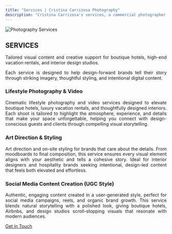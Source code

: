 ```yaml
---
title: "Services | Cristina Carrizosa Photography"
description: "Cristina Carrizosa's services, a commercial photographer specializing in hospitality, lifestyle, and interior photography. Based in Richmond, VA with over 15 years of experience."
---
```


<div class="service-page-layout">

<div class="service-image">
![](images/services/services.jpg){alt="Photography Services"}
</div>

<div class="service-content">


## SERVICES

Tailored visual content and creative support for boutique hotels, high-end vacation rentals, and interior design studios.

Each service is designed to help design-forward brands tell their story through striking imagery, thoughtful styling, and intentional digital content. 

### Lifestyle Photography & Video

Cinematic lifestyle photography and video services designed to elevate boutique hotels, luxury vacation rentals, and thoughtfully designed interiors. Each shoot is tailored to highlight the atmosphere, experience, and details that make your space unforgettable, helping you connect with design-conscious guests and clients through compelling visual storytelling.

### Art Direction & Styling

Art direction and on-site styling for brands that care about the details. From moodboards to final composition, this service ensures every visual element aligns with your aesthetic and tells a cohesive story. Ideal for interior designers and hospitality brands seeking intentional, design-led content that feels both elevated and effortless.

### Social Media Content Creation (UGC Style)

Authentic, engaging content created in a user-generated style, perfect for social media campaigns, reels, and organic brand growth. This service blends natural storytelling with a polished look, giving boutique hotels, Airbnbs, and design studios scroll-stopping visuals that resonate with modern audiences.

[Get in Touch](contact.qmd){.btn .btn-primary}

</div>

</div>

<style>
/* Tighter line spacing and justified text for services page */
.service-content p {
  line-height: 1.2;
  text-align: justify;
}

.service-content h3 {
  line-height: 1.3;
}
</style>